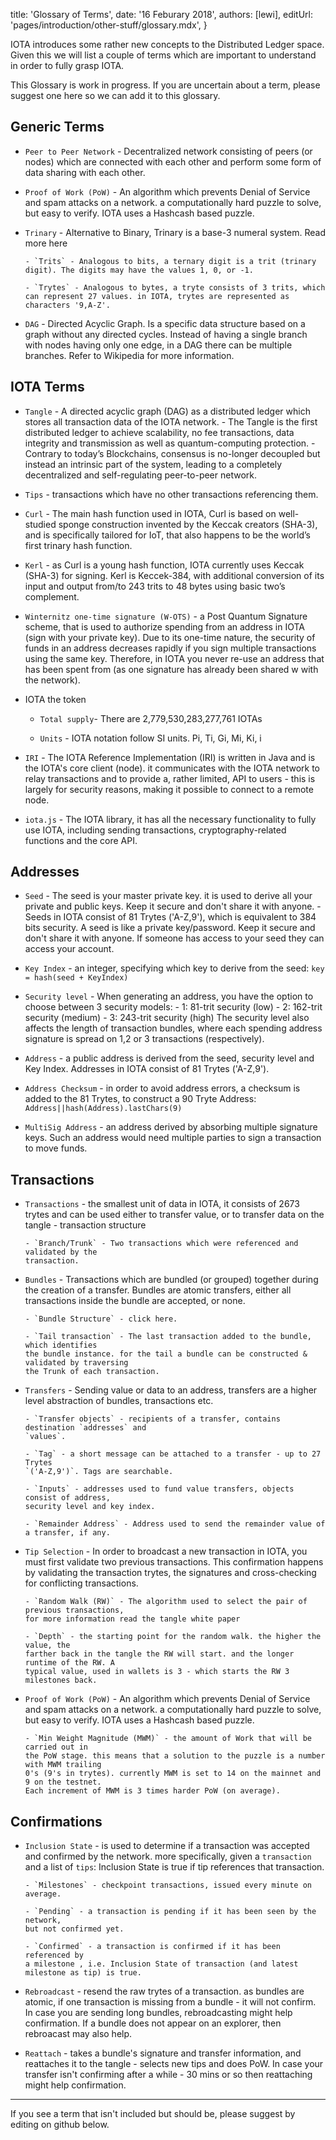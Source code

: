 

title: 'Glossary of Terms',
date: '16 Feburary 2018',
authors: [lewi],
editUrl: 'pages/introduction/other-stuff/glossary.mdx',
}


IOTA introduces some rather new concepts to the Distributed Ledger space.  
Given this we will list a couple of terms which are important to understand in order to fully grasp IOTA.

This Glossary is work in progress. If you are uncertain about a term,
please suggest one here so we can add it to this glossary.

## Generic Terms

- `Peer to Peer Network` - Decentralized network consisting of peers (or nodes)
  which are connected with each other and perform some form of data sharing
  with each other.

- `Proof of Work (PoW)` - An algorithm which prevents Denial of Service and spam
  attacks on a network. a computationally hard puzzle to solve, but easy to
  verify. IOTA uses a Hashcash based puzzle.

- `Trinary` - Alternative to Binary, Trinary is a base-3 numeral system. Read more here

      - `Trits` - Analogous to bits, a ternary digit is a trit (trinary digit). The digits may have the values 1, 0, or -1.

      - `Trytes` - Analogous to bytes, a tryte consists of 3 trits, which can represent 27 values. in IOTA, trytes are represented as characters '9,A-Z'.

- `DAG` - Directed Acyclic Graph. Is a specific data structure based on a
  graph without any directed cycles. Instead of having a single branch with
  nodes having only one edge, in a DAG there can be multiple branches. Refer to
  Wikipedia for more information.

## IOTA Terms

- `Tangle` - A directed acyclic graph (DAG) as a distributed ledger which
  stores all transaction data of the IOTA network. - The Tangle is the first distributed ledger to achieve scalability,
  no fee transactions, data integrity and transmission as well as
  quantum-computing protection. - Contrary to today’s Blockchains,
  consensus is no-longer decoupled but instead an intrinsic part of
  the system, leading to a completely decentralized and self-regulating
  peer-to-peer network.

- `Tips` - transactions which have no other transactions referencing them.

- `Curl` - The main hash function used in IOTA, Curl is based on well-studied
  sponge construction invented by the Keccak creators (SHA-3), and is specifically
  tailored for IoT, that also happens to be the world’s first trinary hash function.

- `Kerl` - as Curl is a young hash function, IOTA currently uses Keccak (SHA-3)
  for signing. Kerl is Keccek-384, with additional conversion of its input and output
  from/to 243 trits to 48 bytes using basic two’s complement.

- `Winternitz one-time signature (W-OTS)` - a Post Quantum Signature scheme, that
  is used to authorize spending from an address in IOTA (sign with your private key).
  Due to its one-time nature, the security of funds in an address decreases rapidly if
  you sign multiple transactions using the same key. Therefore, in IOTA you never re-use
  an address that has been spent from (as one signature has already been shared w
  with the network).

- IOTA the token

  - `Total supply`- There are 2,779,530,283,277,761 IOTAs

  - `Units` - IOTA notation follow SI units. Pi, Ti, Gi, Mi, Ki, i

- `IRI` - The IOTA Reference Implementation (IRI) is written in Java and is the
  IOTA's core client (node). it communicates with the IOTA network to relay transactions
  and to provide a, rather limited, API to users - this is largely for security reasons,
  making it possible to connect to a remote node.

- `iota.js` - The IOTA library, it has all the necessary functionality to fully use
  IOTA, including sending transactions, cryptography-related functions and the core API.

## Addresses

- `Seed` - The seed is your master private key. it is used to derive all your
  private and public keys. Keep it secure and don't share it with anyone. - Seeds in IOTA consist of 81 Trytes ('A-Z,9'), which is equivalent to 384 bits security.
  A seed is like a private key/password. Keep it secure and don't share it with
  anyone. If someone has access to your seed they can access your account.

- `Key Index` - an integer, specifying which key to derive from the seed: `key = hash(seed + KeyIndex)`

- `Security level` - When generating an address, you have the option
  to choose between 3 security models: - 1: 81-trit security (low) - 2: 162-trit security (medium) - 3: 243-trit security (high)
  The security level also affects the length of transaction bundles, where
  each spending address signature is spread on 1,2 or 3 transactions (respectively).
- `Address` - a public address is derived from the seed, security level and Key Index.
  Addresses in IOTA consist of 81 Trytes ('A-Z,9').

- `Address Checksum` - in order to avoid address errors, a checksum is added to the
  81 Trytes, to construct a 90 Tryte Address: `Address||hash(Address).lastChars(9)`

- `MultiSig Address` - an address derived by absorbing multiple signature keys.
  Such an address would need multiple parties to sign a transaction to move funds.

## Transactions

- `Transactions` - the smallest unit of data in IOTA, it consists of 2673 trytes
  and can be used either to transfer value, or to transfer data on the tangle - transaction
  structure

      - `Branch/Trunk` - Two transactions which were referenced and validated by the
      transaction.

- `Bundles` - Transactions which are bundled (or grouped) together during the creation of
  a transfer. Bundles are atomic transfers, either all transactions inside the bundle are
  accepted, or none.

      - `Bundle Structure` - click here.

      - `Tail transaction` - The last transaction added to the bundle, which identifies
      the bundle instance. for the tail a bundle can be constructed & validated by traversing
      the Trunk of each transaction.

- `Transfers` - Sending value or data to an address, transfers are a higher level
  abstraction of bundles, transactions etc.

      - `Transfer objects` - recipients of a transfer, contains destination `addresses` and
      `values`.

      - `Tag` - a short message can be attached to a transfer - up to 27 Trytes
      `('A-Z,9')`. Tags are searchable.

      - `Inputs` - addresses used to fund value transfers, objects consist of address,
      security level and key index.

      - `Remainder Address` - Address used to send the remainder value of a transfer, if any.

- `Tip Selection` - In order to broadcast a new transaction in IOTA, you must first
  validate two previous transactions. This confirmation happens by validating the
  transaction trytes, the signatures and cross-checking for conflicting transactions.

      - `Random Walk (RW)` - The algorithm used to select the pair of previous transactions,
      for more information read the tangle white paper

      - `Depth` - the starting point for the random walk. the higher the value, the
      farther back in the tangle the RW will start. and the longer runtime of the RW. A
      typical value, used in wallets is 3 - which starts the RW 3 milestones back.

- `Proof of Work (PoW)` - An algorithm which prevents Denial of Service and spam
  attacks on a network. a computationally hard puzzle to solve, but easy to verify.
  IOTA uses a Hashcash based puzzle.

      - `Min Weight Magnitude (MWM)` - the amount of Work that will be carried out in
      the PoW stage. this means that a solution to the puzzle is a number with MWM trailing
      0's (9's in trytes). currently MWM is set to 14 on the mainnet and 9 on the testnet.
      Each increment of MWM is 3 times harder PoW (on average).

## Confirmations

- `Inclusion State` - is used to determine if a transaction was accepted and
  confirmed by the network. more specifically, given a `transaction` and a list of `tips`:
  Inclusion State is true if tip references that transaction.

      - `Milestones` - checkpoint transactions, issued every minute on average.

      - `Pending` - a transaction is pending if it has been seen by the network,
      but not confirmed yet.

      - `Confirmed` - a transaction is confirmed if it has been referenced by
      a milestone , i.e. Inclusion State of transaction (and latest milestone as tip) is true.

- `Rebroadcast` - resend the raw trytes of a transaction. as bundles
  are atomic, if one transaction is missing from a bundle - it will not confirm.
  In case you are sending long bundles, rebroadcasting might help confirmation.
  If a bundle does not appear on an explorer, then rebroacast may also help.

- `Reattach` - takes a bundle's signature and transfer information,
  and reattaches it to the tangle - selects new tips and does PoW. In case your
  transfer isn't confirming after a while - 30 mins or so then reattaching might
  help confirmation.

<HR/>

If you see a term that isn't included but should be, please suggest by editing on github below.
